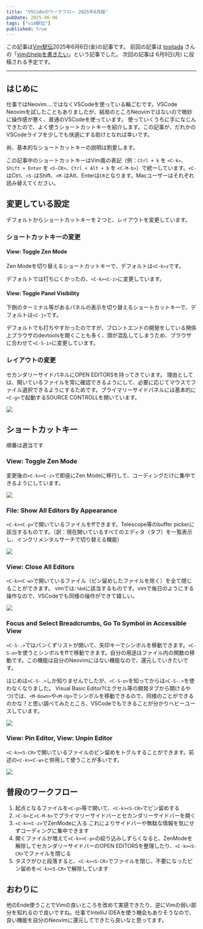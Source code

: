 ```yaml
---
title: "VSCodeのワークフロー 2025年6月版"
pubDate: 2025-06-06
tags: ["vim駅伝"]
published: true
---
```




この記事は[Vim駅伝](https://vim-jp.org/ekiden/)2025年6月6日(金)の記事です。
前回の記事は [tositada](https://github.com/tositada17) さんの「[vimのhelpを書きたい](https://zenn.dev/tositada/articles/6b21eb3c518f26)」という記事でした。
次回の記事は 6月9日(月) に投稿される予定です。

---

## はじめに

仕事ではNeovim....ではなくVSCodeを使っている輪ごむです。VSCode Neovimを試したこともありましたが、結局のところNeovimではないので微妙に操作感が悪く、普通のVSCodeを使っています。
使っていくうちに手になじんできたので、よく使うショートカットキーを紹介します。この記事が、だれかのVSCodeライフを少しでも快適にする助けとなれば幸いです。

尚、基本的なショートカットキーの説明は割愛します。

この記事中のショートカットキーはVim風の表記（例：`Ctrl + k` を `<C-k>`、`Shift + Enter` を `<S-CR>`、`Ctrl + Alt + b` を `<C-M-b>`）で統一しています。`<C-`はCtrl、`<S-`はShift、`<M-`はAlt、Enterは`CR`となります。Macユーザーはそれぞれ読み替えてください。

## 変更している設定

デフォルトからショートカットキーを２つと、レイアウトを変更しています。

### ショートカットキーの変更

#### View: Toggle Zen Mode

Zen Modeを切り替えるショートカットキーで、デフォルトは`<C-k>z`です。

デフォルトでは打ちにくかったの、`<C-k><C-z>`に変更しています。

#### View: Toggle Panel Visibility

下側のターミナル等があるパネルの表示を切り替えるショートカットキーで、デフォルトは`<C-j>`です。

デフォルトでも打ちやすかったのですが、フロントエンドの開発をしている関係上ブラウザのdevtoolsを開くことも多く、頭が混乱してしまうため、ブラウザに合わせて`<C-S-i>`に変更しています。

### レイアウトの変更

セカンダリーサイドパネルにOPEN EDITORSを持ってきています。
理由としては、開いているファイルを常に確認できるようにして、必要に応じてマウスでファイル選択できるようにするためです。プライマリーサイドパネルには基本的に`<C-g>`で起動するSOURCE CONTROLLを開いています。

![](/images/blog/2025-06-06-vim-ekiden/img1.png)

## ショートカットキー

順番は適当です


### View: Toggle Zen Mode

変更後の`<C-k><C-z>`で即座にZen Modeに移行して、コーディングだけに集中できるようにしています。


![](/images/blog/2025-06-06-vim-ekiden/c-k_c-z.gif)

### File: Show All Editors By Appearance

`<C-k><C-p>`で開いているファイルをffできます。Telescope等のbuffer pickerに該当するものです。（訳：現在開いているすべてのエディタ（タブ）を一覧表示し、インクリメンタルサーチで切り替える機能）

![](/images/blog/2025-06-06-vim-ekiden/c-k_c-p.gif)


### View: Close All Editors

`<C-k><C-w>`で開いているファイル（ピン留めしたファイルを除く）を全て閉じることができます。
vimでは`:%bd`に該当するものです。vimで毎日のようにする操作なので、VSCodeでも同様の操作ができて嬉しい。

![](/images/blog/2025-06-06-vim-ekiden/c-k_c-w.gif)


### Focus and Select Breadcrumbs, Go To Symbol in Accessible View

`<C-S-.>`ではパンくずリストが開いて、矢印キーでシンボルを移動できます。`<C-S-o>`を使うとシンボルをffで移動できます。自分の用途はファイル内の関数の移動です。この機能は自分のNeovimにはない機能なので、還元していきたいです。

はじめは`<C-S-.>`しか知りませんでしたが、`<C-S-o>`を知ってからは`<C-S-.>`を使わなくなりました。
Visual Basic Editor?(エクセル等の開発タブから開けるやつ)では、`<M-Down>`や`<M-Up>`でシンボルを移動できるので、同様のことができるのかな？と思い調べてみたところ、VSCodeでもできることが分かりヘビーユースしています。

![](/images/blog/2025-06-06-vim-ekiden/c-s-o.gif)


### View: Pin Editor, View: Unpin Editor

`<C-k><S-CR>`で開いているファイルのピン留めをトグルすることができます。前述の`<C-k><C-w>`と併用して使うことが多いです。


![](/images/blog/2025-06-06-vim-ekiden/c-k_s-cr.gif)


## 普段のワークフロー

1. 起点となるファイルを`<C-p>`等で開いて、`<C-k><S-CR>`でピン留めする
2. `<C-b>`と`<C-M-b>`でプライマリーサイドバーとセカンダリーサイドバーを開く
3. `<C-k><C-z>`でZenModeに入る
	これによりサイドバーや無駄な情報を気にせずコーディングに集中できます
4. 開くファイルが増えて`<C-k><C-p>`の絞り込みしずらくなると、ZenModeを解除してセカンダリーサイドバーのOPEN EDITORSを整理したり、`<C-k><S-CR>`でファイルを閉じる
5. タスクがひと段落すると、`<C-k><S-CR>`でファイルを閉じ、不要になったピン留めを`<C-k><S-CR>`で解除しています

## おわりに

他のEnde使うことでVimの良いところを改めて実感できたり、逆にVimの弱い部分を知れるので良いですね。仕事でIntelliJ IDEAを使う機会もありそうなので、良い機能を自分のNeovimに還元してできたら良いなと思ってます。
